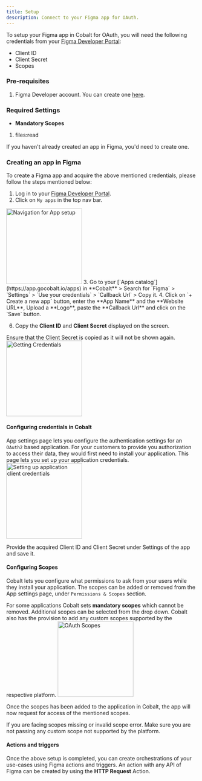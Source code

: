```yaml
---
title: Setup
description: Connect to your Figma app for OAuth.
---
```

To setup your Figma app in Cobalt for OAuth, you will need the following credentials from your [Figma Developer Portal](https://www.figma.com/developers):
- Client ID
- Client Secret
- Scopes

### Pre-requisites

1. Figma Developer account. You can create one [here](https://www.figma.com/signup?cont=/developers).

### Required Settings

* **Mandatory Scopes** 
1. files:read

<Info>If you haven't already created an app in Figma, you'd need to create one.</Info>

### Creating an app in Figma

To create a Figma app and acquire the above mentioned credentials, please follow the steps mentioned below:

1. Log in to your [Figma Developer Portal](https://www.figma.com/developers).
2. Click on `My apps` in the top nav bar.
<img height="200" src="/images/Figma/figma_navigation.png" alt="Navigation for App setup"/>
3. Go to your [`Apps catalog`](https://app.gocobalt.io/apps) in **Cobalt** > Search for `Figma` > `Settings` > `Use your credentials` > `Callback Url` > Copy it.
4. Click on `+ Create a new app` button, enter the **App Name** and the **Website URL**, Upload a **Logo**, paste the **Callback Url** and click on the `Save` button.

6. Copy the **Client ID** and **Client Secret** displayed on the screen.
<Info>
Ensure that the Client Secret is copied as it will not be shown again.
</Info>
<img height="200" src="/images/Figma/figma_credentials.png" alt="Getting Credentials"/>

#### Configuring credentials in Cobalt
App settings page lets you configure the authentication settings for an `OAuth2` based application. For your customers to provide you authorization to access their data,
they would first need to install your application. This page lets you set up your application credentials.
<img height="200" src="/images/Figma/figma_cobalt.png" alt="Setting up application client credentials"/>

Provide the acquired Client ID and Client Secret under Settings of the app and save it.

#### Configuring Scopes
Cobalt lets you configure what permissions to ask from your users while they install your application. The scopes can be added or removed from the App settings page, under `Permissions & Scopes`
section. 

For some applications Cobalt sets **mandatory scopes** which cannot be removed. Additional scopes can be selected from the drop down. Cobalt also has the provision to add any 
custom scopes supported by the respective platform.
<img height="200" src="/images/Figma/figma_scopes.png" alt="OAuth Scopes"/>

Once the scopes has been added to the application in Cobalt, the app will now request for access of the mentioned scopes.

<Warning>
If you are facing scopes missing or invalid scope error. Make sure you are not passing any custom scope not supported by the platform.
</Warning>

#### Actions and triggers
Once the above setup is completed, you can create orchestrations of your use-cases using Figma actions and triggers. An action with any API of Figma can be created by using the **HTTP Request** Action.